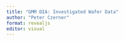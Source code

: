 ```yaml
---
title: "GMM DIA: Investigated Wafer Data"
author: "Peter Czerner"
format: revealjs
editor: visual
---
```


## 
